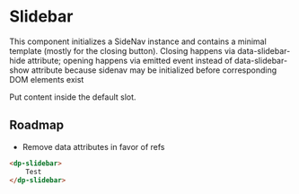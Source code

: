 

<Meta
  title="Components/Slidebar"
  component={DpSlidebar}
/>

# Slidebar

This component initializes a SideNav instance and contains a minimal template (mostly for the closing button).
Closing happens via data-slidebar-hide attribute; opening happens via emitted event instead of data-slidebar-show attribute
because sidenav may be initialized before corresponding DOM elements exist

Put content inside the default slot.

## Roadmap

- Remove data attributes in favor of refs

```html
<dp-slidebar>
    Test
</dp-slidebar>
```
